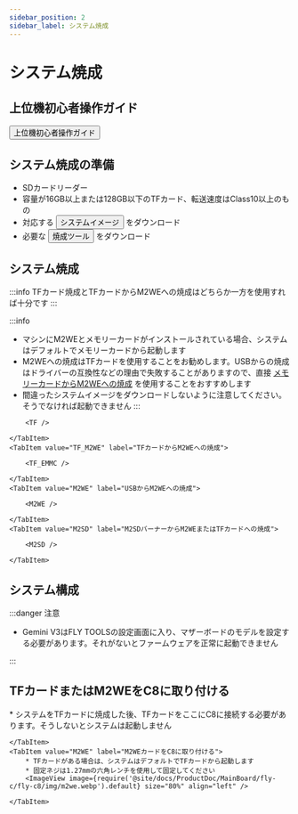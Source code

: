 ```yaml
---
sidebar_position: 2
sidebar_label: システム焼成
---
```



# システム焼成

## 上位機初心者操作ガイド

<Button variant="contained" disableElevation href="/docs/DebugDoc/baodian/host/">上位機初心者操作ガイド</Button>

## システム焼成の準備

* SDカードリーダー
* 容量が16GB以上または128GB以下のTFカード、転送速度はClass10以上のもの
* 対応する <Button variant="contained" disableElevation href="/docs/ResDownload/system-img/fly-c8">システムイメージ</Button> をダウンロード
* 必要な <Button variant="contained" disableElevation href="/docs/ResDownload/auxiliary_software/">焼成ツール</Button> をダウンロード

## システム焼成

:::info
TFカード焼成とTFカードからM2WEへの焼成はどちらか一方を使用すれば十分です
:::

:::info
* マシンにM2WEとメモリーカードがインストールされている場合、システムはデフォルトでメモリーカードから起動します
* M2WEへの焼成はTFカードを使用することをお勧めします。USBからの焼成はドライバーの互換性などの理由で失敗することがありますので、直接 [メモリーカードからM2WEへの焼成](https://mellow-next.klipper.cn/docs/ProductDoc/SBC/fly-pi-v2/fly-os) を使用することをおすすめします
* 間違ったシステムイメージをダウンロードしないように注意してください。そうでなければ起動できません
:::

<Tabs>
    <TabItem value="TF" label="TFカードへの焼成" default>

        <TF />

    </TabItem>
    <TabItem value="TF_M2WE" label="TFカードからM2WEへの焼成">

        <TF_EMMC />

    </TabItem>
    <TabItem value="M2WE" label="USBからM2WEへの焼成">

        <M2WE />

    </TabItem>
    <TabItem value="M2SD" label="M2SDバーナーからM2WEまたはTFカードへの焼成">

        <M2SD />

    </TabItem>
</Tabs>

## システム構成

<CONFIG />

:::danger 注意

* Gemini V3はFLY TOOLSの設定画面に入り、マザーボードのモデルを設定する必要があります。それがないとファームウェアを正常に起動できません

:::

## TFカードまたはM2WEをC8に取り付ける

<Tabs>
    <TabItem value="TF" label="TFカードをC8に取り付ける" default>
        * システムをTFカードに焼成した後、TFカードをここにC8に接続する必要があります。そうしないとシステムは起動しません
        <ImageView image={require('@site/docs/ProductDoc/MainBoard/fly-c/fly-c8/img/tf.webp').default} size="80%" align="left" />  

    </TabItem>
    <TabItem value="M2WE" label="M2WEカードをC8に取り付ける">
        * TFカードがある場合は、システムはデフォルトでTFカードから起動します
        * 固定ネジは1.27mmの六角レンチを使用して固定してください
        <ImageView image={require('@site/docs/ProductDoc/MainBoard/fly-c/fly-c8/img/m2we.webp').default} size="80%" align="left" />  

    </TabItem>
</Tabs>
